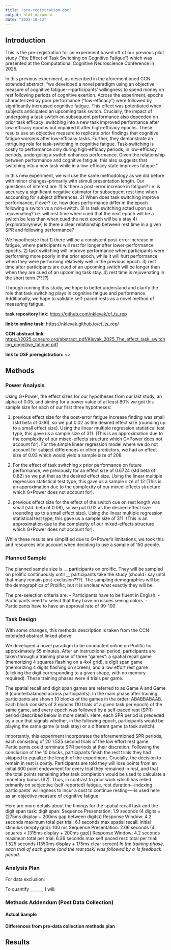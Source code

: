 ```yaml
---
title: "pre-registration-doc"
output: html_document
date: "2025-10-13"
---
```

## Introduction

This is the pre-registration for an experiment based off of our previous pilot study ("the Effect of Task Switching on Cognitive Fatigue") which was presented at the Computational Cognitive Neuroscience Conference in 2025.

In this previous experiment, as described in the aforementioned CCN extended abstract, "we developed a novel paradigm using an objective measure of cognitive fatigue-—participants’ willingness to spend money on rest following periods of cognitive exertion. Across the experiment, epochs characterized by poor performance (“low-efficacy”) were followed by significantly increased cognitive fatigue. This effect was potentiated when subjects anticipated an upcoming task switch. Crucially, the impact of undergoing a task switch on subsequent performance also depended on prior task efficacy: switching into a new task improved performance after low-efficacy epochs but impaired it after high-efficacy epochs. These results use an objective measure to replicate prior findings that cognitive fatigue worsens after low-efficacy tasks. Further, they demonstrate an intriguing role for task-switching in cognitive fatigue. Task-switching is costly to performance only during high-efficacy periods; in low-efficacy periods, undergoing a switch enhances performance. Given the relationship between performance and cognitive fatigue, this also suggests that switching into a new task while in a low-efficacy state improves fatigue."

In this new experiment, we will use the same methodology as we did before with minor changes--primarily with stimuli presentation length. Our questions of interest are:
1) Is there a post-error increase in fatigue? i.e. is accuracy a significant negative estimator for subsequent rest time when accounting for subject differences.
2) When does task switching improve performance, if ever? i.e. how does performance differ in the epoch following a switch vs a non-switch.
3) Is task switching acted upon as rejuvenating? i.e. will rest time when cued that the next epoch will be a switch be less than when cued the next epoch will be a stay
4) [exploratory/new] Is there a clear relationship between rest time in a given SPR and following performance?

We hypothesize that 
1) there will be a consistent post-error increase in fatigue, where participants will rest for longer after lower-performance epochs.
2) task switching will improve performance when participants were performing more poorly in the prior epoch, while it will hurt performance when they were performing relatively well in the previous epoch.
3) rest time after participants are cued of an upcoming switch will be longer than when they are cued of an upcoming task stay.
4) rest time is rejuvenating in the short term (????)

Through running this study, we hope to better understand and clarify the role that task switching plays in cognitive fatigue and performance. Additionally, we hope to validate self-paced rests as a novel method of measuring fatigue.

**task repository link:** <https://github.com/nklevak/cf_ts_rep>

**link to online task:** <https://nklevak.github.io/cf_ts_rep/>

**CCN abstract link:** <https://2025.ccneuro.org/abstract_pdf/Klevak_2025_The_effect_task_switching_cognitive_fatigue.pdf>

**link to OSF preregistration:** <>

## Methods

### Power Analysis

Using G*Power, the effect sizes for our hypotheses from our last study, an alpha of 0.05, and aiming for a power value of at least 80% we got this sample size for each of our first three hypotheses:

1) previous effect size for the post-error fatigue increase finding was small (std beta of 0.06), so we put 0.02 as the desired effect size (rounding up to a small effect size). Using the linear multiple regression statistical test type, this gave us a sample size of 311. (This is an approximation due to the complexity of our mixed-effects structure which G*Power does not account for). For the simple linear regression model where we do not account for subject differences or other predictors, we had an effect size of 0.03 which would yield a sample size of 208.

2) For the effect of task switching x prior performance on future performance, we previously for an effect size of 0.6724 (std beta of 0.82) so we put that as the desired effect size. Using the linear multiple regression statistical test type, this gave us a sample size of 12 (This is an approximation due to the complexity of our mixed-effects structure which G*Power does not account for).

3) previous effect size for the effect of the switch cue on rest length was small (std. beta of 0.08), so we put 0.02 as the desired effect size (rounding up to a small effect size). Using the linear multiple regression statistical test type, this gave us a sample size of 311. (This is an approximation due to the complexity of our mixed-effects structure which G*Power does not account for).

While these results are simplified due to G*Power's limitations, we took this and resources into account when deciding to use a sample of 150 people.

### Planned Sample

The planned sample size is __ participants on prolific. They will be sampled on prolific continuously until __ participants take the study (should i say until that many remain post-exclusion???). The sampling demographics will be the demographics of Prolific, but it is unclear what exactly they will be. 

The pre-selection criteria are:
- Participants have to be fluent in English.
- Participants need to select that they have no issues seeing colors.
- Participants have to have an approval rate of 99-100

### Task Design	

With some changes, this methods description is taken from the CCN extended abstract linked above: 

We developed a novel paradigm to be conducted online on Prolific for approximately 55 minutes. After an instructional period, participants are taken through a training phase of three "games": a spatial recall game (memorizing 4 squares flashing on a 4x4 grid), a digit span game (memorizing 4 digits flashing on screen), and a low effort rest game (clicking the digit corresponding to a given shape, with no memory required). These training phases were 4 trials per game.

The spatial recall and digit span games are referred to as Game A and Game B (counterbalanced across participants). In the main phase after training, participants are shown 10 blocks of the games in the order: ABABBABAAB. Each block consists of 3 epochs (10 trials of a given task per epoch) of the same game, and every epoch was followed by a self-paced rest (SPR) period (described below in more detail). Here, each SPR period is preceded by a cue that signals whether, in the following epoch, participants would be playing the same game (a task stay) or a different game (a task switch). 

Importantly, this experiment incorporates the aforementioned SPR periods, each consisting of 20 1.525 second trials of the low effort rest game. Participants could terminate SPR periods at their discretion. Following the conclusion of the 10 blocks, participants finish the rest trials they had skipped to equalize the length of the experiment. Crucially, the decision to remain in rest is costly. Participants are told they will lose points from an initial 600 point endowment for every trial they remained in rest, and that the total points remaining after task completion would be used to calculate a monetary bonus ($2). Thus, in contrast to prior work which has relied primarily on subjective (self-reported) fatigue, rest duration–-indexing participants' willingness to incur a cost to continue resting—-is used here as an objective measure of cognitive fatigue.

Here are more details about the timings for the spatial recall task and the digit span task:
digit span:
    Sequence Presentation: 1.9 seconds (4 digits × (275ms display + 200ms gap between digits))
    Response Window: 4.2 seconds maximum
    total per trial: 6.1 seconds max
spatial recall:
    initial stimulus (empty grid): 100 ms
    Sequence Presentation: 2.06 seconds (4 squares × (315ms display + 200ms gap))
    Response Window: 4.2 seconds maximum
    total per trial: 6.36 seconds max
self paced rest:
    total per trial: 1.525 seconds (1350ms display + 175ms clear screen)
*In the training phase, each trial of each game (and the rest task) was followed by a 1s feedback period.*


### Analysis Plan

For data exclusion: 

To quantify ______, I will:


### Methods Addendum (Post Data Collection)

#### Actual Sample


#### Differences from pre-data collection methods plan


## Results
